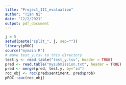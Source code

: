 ```yaml
---
title: "Project_III_evaluation"
author: "Tian Ni"
date: "12/2/2021"
output: pdf_document
---
```


```r
j = 5
setwd(paste("split_", j, sep=""))
library(pROC)
source("mymain.R")
# move test_y.tsv to this directory
test.y <- read.table("test_y.tsv", header = TRUE)
pred <- read.table("mysubmission.txt", header = TRUE)
pred <- merge(pred, test.y, by="id")
roc_obj <- roc(pred$sentiment, pred$prob)
pROC::auc(roc_obj)
```